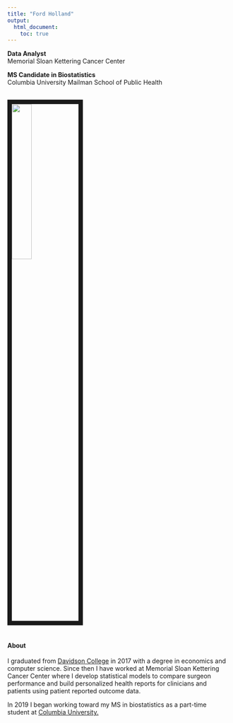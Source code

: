 ```yaml
---
title: "Ford Holland"
output: 
  html_document:
    toc: true
---
```



**Data Analyst** <br>
Memorial Sloan Kettering Cancer Center <br>

**MS Candidate in Biostatistics** <br>
Columbia University Mailman School of Public Health

<br><img src="images/ford_holland.png" style="width:30%; border:10px solid"><br><br>


#### About 

I graduated from [Davidson College](https://www.davidson.edu) in 2017 with a degree in economics and computer science. Since then I have worked at Memorial Sloan Kettering Cancer Center where I develop statistical models to compare surgeon performance and build personalized health reports for clinicians and patients using patient reported outcome data. 

In 2019 I began working toward my MS in biostatistics as a part-time student at [Columbia University.](http://www.mailman.columbia.edu/academic-departments/biostatistics)













